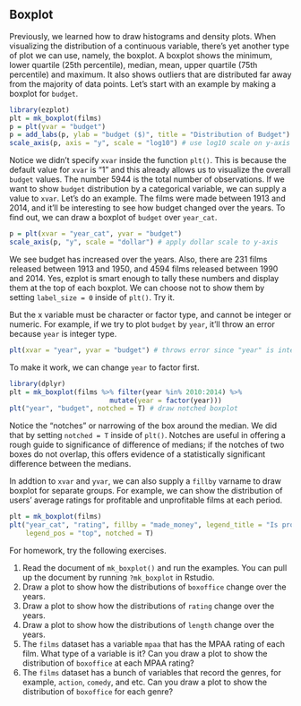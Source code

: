 ## Boxplot

Previously, we learned how to draw histograms and density plots. When visualizing 
the distribution of a continuous variable, there's yet another type of plot we 
can use, namely, the boxplot. A boxplot shows the minimum, lower quartile 
(25th percentile), median, mean, upper quartile (75th percentile) and maximum.
It also shows outliers that are distributed far away from the majority of data 
points. Let's start with an example by making a boxplot for `budget`.
```r
library(ezplot)
plt = mk_boxplot(films)
p = plt(yvar = "budget")
p = add_labs(p, ylab = "budget ($)", title = "Distribution of Budget") 
scale_axis(p, axis = "y", scale = "log10") # use log10 scale on y-axis
```

Notice we didn't specify `xvar` inside the function `plt()`. This is because 
the default value for `xvar` is "1" and this already allows us to visualize 
the overall `budget` values. The number 5944 is the total number of 
observations. If we want to show `budget` distribution by a categorical 
variable, we can supply a value to `xvar`. Let's do an example. 
The films were made between 1913 and 2014, and it'll be interesting to see how 
budget changed over the years. To find out, we can draw a boxplot of `budget` 
over `year_cat`. 
```r
p = plt(xvar = "year_cat", yvar = "budget")
scale_axis(p, "y", scale = "dollar") # apply dollar scale to y-axis 
```

We see budget has increased over the years. Also, there are 231 films released 
between 1913 and 1950, and 4594 films released between 1990 and 2014. Yes, 
ezplot is smart enough to tally these numbers and display them at the top of 
each boxplot. We can choose not to show them by setting `label_size = 0` inside
of `plt()`. Try it.  

But the x variable must be character or factor type, and cannot be integer or 
numeric. For example, if we try to plot `budget` by `year`,  it'll throw an 
error because `year` is integer type.
```r
plt(xvar = "year", yvar = "budget") # throws error since "year" is integer
```

To make it work, we can change `year` to factor first. 
```r
library(dplyr)
plt = mk_boxplot(films %>% filter(year %in% 2010:2014) %>%
                         mutate(year = factor(year)))
plt("year", "budget", notched = T) # draw notched boxplot
```

Notice the "notches" or narrowing of the box around the median. We did that by 
setting `notched = T` inside of `plt()`. Notches are useful in offering a rough 
guide to significance of difference of medians; if the notches of two boxes do 
not overlap, this offers evidence of a statistically significant difference 
between the medians.

In addtion to `xvar` and `yvar`, we can also supply a `fillby` varname to
draw boxplot for separate groups. For example, we can show the distribution 
of users' average ratings for profitable and unprofitable films at each period.
```r
plt = mk_boxplot(films)
plt("year_cat", "rating", fillby = "made_money", legend_title = "Is profitable?",
    legend_pos = "top", notched = T)
```

For homework, try the following exercises.

1. Read the document of `mk_boxplot()` and run the examples. You can pull up the 
document by running `?mk_boxplot` in Rstudio. 
2. Draw a plot to show how the distributions of `boxoffice` change over the years.
3. Draw a plot to show how the distributions of `rating` change over the years.
4. Draw a plot to show how the distributions of `length` change over the years.
5. The `films` dataset has a variable `mpaa` that has the MPAA rating of each 
film. What type of a variable is it? Can you draw a plot to show the 
distribution of `boxoffice` at each MPAA rating?
6. The `films` dataset has a bunch of variables that record the genres, 
for example, `action`, `comedy`, and etc. Can you draw a plot to show the 
distribution of `boxoffice` for each genre?
